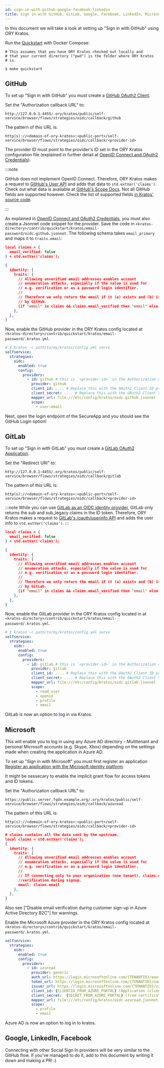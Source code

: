 ```yaml
---
id: sign-in-with-github-google-facebook-linkedin
title: Sign in with GitHub, GitLab, Google, Facebook, LinkedIn, Microsoft ...
---
```


In this document we will take a look at setting up "Sign in with GitHub" using
ORY Kratos.

Run the [Quickstart](../quickstart.mdx) with Docker Compose:

```shell script
# This assumes that you have ORY Kratos checked out locally and
# that your current directory ("pwd") is the folder where ORY Kratos
# is.

$ make quickstart
```

## GitHub

To set up "Sign in with GitHub" you must create a
[GitHub OAuth2 Client](https://developer.github.com/apps/building-oauth-apps/creating-an-oauth-app/).

Set the "Authorization callback URL" to:

```
http://127.0.0.1:4455/.ory/kratos/public/self-service/browser/flows/strategies/oidc/callback/github
```

The pattern of this URL is:


```
http(s)://<domain-of-ory-kratos>:<public-port>/self-service/browser/flows/strategies/oidc/callback/<provider-id>
```

The provider ID must point to the provider's ID set in the ORY Kratos
configuration file (explained in further detail at [OpenID Connect and OAuth2 Credentials](../concepts/credentials/openid-connect-oidc-oauth2.mdx)).

:::note

GitHub does not implement OpenID Connect. Therefore, ORY Kratos makes a request
to
[GitHub's User API](https://developer.github.com/v3/users/#get-the-authenticated-user)
and adds that data to `std.extVar('claims')`. Check out what data is available
at
[GitHub's Scope Docs](https://developer.github.com/apps/building-oauth-apps/understanding-scopes-for-oauth-apps/).
Not all GitHub fields are supported however. Check the list of supported fields
[in Kratos' source code](https://github.com/ory/kratos/blob/v0.2.1-alpha.1/selfservice/strategy/oidc/provider_github.go#L72-L98).

:::

As explained in
[OpenID Connect and OAuth2 Credentials](../concepts/credentials/openid-connect-oidc-oauth2.mdx),
you must also create a Jsonnet code snippet for the provider. Save the code in
`<kratos-directory>/contrib/quickstart/kratos/email-password/oidc.github.jsonnet`.
The following schema takes `email_primary` and maps it to `traits.email`:

```json title="contrib/quickstart/kratos/email-password/oidc.github.jsonnet"
local claims = {
  email_verified: false
} + std.extVar('claims');

{
  identity: {
    traits: {
      // Allowing unverified email addresses enables account
      // enumeration attacks, especially if the value is used for
      // e.g. verification or as a password login identifier.
      //
      // Therefore we only return the email if it (a) exists and (b) is marked verified
      // by GitHub.
      [if "email" in claims && claims.email_verified then "email" else null]: claims.email,
    },
  },
}
```

Now, enable the GitHub provider in the ORY Kratos config located at
`<kratos-directory>/contrib/quickstart/kratos/email-password/.kratos.yml`.

```yaml title="contrib/quickstart/kratos/email-password/.kratos.yml"
# $ kratos -c path/to/my/kratos/config.yml serve
selfservice:
  strategies:
    oidc:
      enabled: true
      config:
        providers:
          - id: github # this is `<provider-id>` in the Authorization callback URL. DO NOT CHANGE IT ONCE SET!
            provider: github
            client_id: .... # Replace this with the OAuth2 Client ID provided by GitHub
            client_secret: .... # Replace this with the OAuth2 Client Secret provided by GitHub
            mapper_url: file:///etc/config/kratos/oidc.github.jsonnet
            scope:
              - user:email
```

Next, open the login endpoint of the SecureApp and you should see the GitHub
Login option!

## GitLab

To set up "Sign in with GitLab" you must create a [GitLab OAuth2 Application](https://docs.gitlab.com/ee/integration/oauth_provider.html#adding-an-application-through-the-profile).

Set the "Redirect URI" to:

```
http://127.0.0.1:4455/.ory/kratos/public/self-service/browser/flows/strategies/oidc/callback/gitlab
```

The pattern of this URL is:

```
http(s)://<domain-of-ory-kratos>:<public-port>/self-service/browser/flows/strategies/oidc/callback/<provider-id>
```

:::note
While you can use [GitLab as an OIDC identity provider](https://docs.gitlab.com/ee/integration/openid_connect_provider.html),
GitLab only returns the sub and sub_legacy claims in the ID token.
Therefore, ORY Kratos makes a request to [GitLab's /oauth/userinfo API](https://gitlab.com/oauth/userinfo) and adds the user info to `std.extVar('claims')`.
:::

```json title="contrib/quickstart/kratos/email-password/oidc.gitlab.jsonnet"
local claims = {
  email_verified: false
} + std.extVar('claims');

{
  identity: {
    traits: {
      // Allowing unverified email addresses enables account
      // enumeration attacks, especially if the value is used for
      // e.g. verification or as a password login identifier.
      //
      // Therefore we only return the email if it (a) exists and (b) is marked verified
      // by GitLab.
      [if "email" in claims && claims.email_verified then "email" else null]: claims.email,
    },
  },
}
```

Now, enable the GitLab provider in the ORY Kratos config located in at
`<kratos-directory>/contrib/quickstart/kratos/email-password/.kratos.yml`.

```yaml title="contrib/quickstart/kratos/email-password/.kratos.yml"
# $ kratos -c path/to/my/kratos/config.yml serve
selfservice:
  strategies:
    oidc:
      enabled: true
      config:
        providers:
          - id: gitlab # this is `<provider-id>` in the Authorization callback URL. DO NOT CHANGE IT ONCE SET!
            provider: gitlab
            client_id: .... # Replace this with the OAuth2 Client ID provided by GitLab
            client_secret: .... # Replace this with the OAuth2 Client Secret provided by GitLab
            mapper_url: file:///etc/config/kratos/oidc.gitlab.jsonnet
            scope:
              - read_user
              - openid
              - profile
              - email
```

GitLab is now an option to log in via Kratos.

## Microsoft

This will enable you to log in using any Azure AD directory - Multitenant and personal Microsoft accounts (e.g. Skype, Xbox) depending on the settings made when creating the application in Azure AD.

To set up "Sign in with Microsoft" you must first register an application
[Register an application with the Microsoft identity platform](https://docs.microsoft.com/en-us/azure/active-directory/develop/quickstart-register-app).

It might be nessecary to enable the implicit grant flow for access tokens and ID tokens.

Set the "Authorization callback URL" to:

```
https://public.server.fqdn.example.org/.ory/kratos/public/self-service/browser/flows/strategies/oidc/callback/azuread
```

The pattern of this URL is:

```
http(s)://<domain-of-ory-kratos>:<public-port>/self-service/browser/flows/strategies/oidc/callback/<provider-id>
```

```json title="contrib/quickstart/kratos/email-password/oidc.azuread.jsonnet"
# claims contains all the data sent by the upstream.
local claims = std.extVar('claims');
{
  identity: {
    traits: {
      // Allowing unverified email addresses enables account
      // enumeration attacks, especially if the value is used for
      // e.g. verification or as a password login identifier.
      //
      // If connecting only to your organization (one tenant), claims.email is safe to use if you have not actively disabled e-mail
      //verification during signup.
      email: claims.email
    },
  },
}
```

Also see ["Disable email verification during customer sign-up in Azure Active Directory B2C"] for warnings.

Enable the Microsoft Azure provider in the ORY Kratos config located at
`<kratos-directory>/contrib/quickstart/kratos/email-password/.kratos.yml`.

```yaml title="contrib/quickstart/kratos/email-password/.kratos.yml"
selfservice:
  strategies:
    oidc:
      enabled: true
      config:
        providers:
          - id: azuread
            provider: generic
            auth_url: https://login.microsoftonline.com/{TENANTID}/oauth2/v2.0/authorize
            token_url: https://login.microsoftonline.com/{TENANTID}/oauth2/v2.0/token
            issuer_url: https://login.microsoftonline.com/{TENANTID}/v2.0
            client_id: {CLIENTID_FROM_AZURE_PORTAL} (Application (client) ID)
            client_secret:  {SECRET_FROM_AZURE_PORTAL} (from certificates & secrets)
            mapper_url: file:///etc/config/kratos/oidc.azuread.jsonnet
            scope:
              - profile
              - email
```

Azure AD is now an option to log in to kratos.

## Google, LinkedIn, Facebook

Connecting with other Social Sign In providers will be very similar to the
GitHub flow. If you've managed to do it, add to this document by writing it down and making a PR! :)
